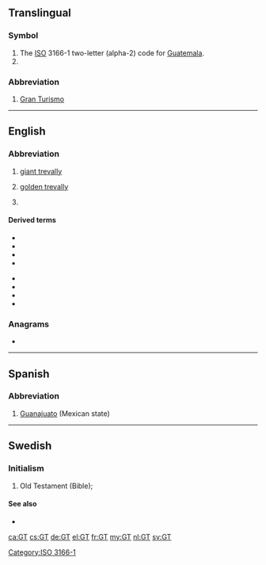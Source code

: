 {{also|gt|Gt|.gt|G&T}}

==Translingual==

===Symbol===
{{head|mul|symbol}}

# The [[ISO]] 3166-1 two-letter (alpha-2) code for [[Guatemala]].
# {{SI-unit-abb|giga|tesla|[[magnetic flux density]]}}

[[Category:ISO 3166-1]]

===Abbreviation===
{{rfc-header|Abbreviation}}
{{head|mul|abbreviation}}

# {{lb|mul|cars}} [[w:Grand tourer|Gran Turismo]]

----

==English==

===Abbreviation===
{{rfc-header|Abbreviation}}
{{head|en|abbreviation}}
# {{lb|en|fishing}} [[w:Giant trevally|giant trevally]]
# {{lb|en|fishing}} [[w:Golden trevally|golden trevally]]
# {{lb|en|motorsports}} {{initialism of|lang=en|Grand Touring}}

====Derived terms====
{{der-top|motorsports}}
* {{l|en|GT1}}
* {{l|en|GT2}}
* {{l|en|GT3}}
* {{l|en|GTL}}
{{der-mid}}
* {{l|en|GTO}}
* {{l|en|GTP}}
* {{l|en|GTR}}
* {{l|en|GTS}}
{{der-bottom}}

===Anagrams===
* {{l|en|TG}}

----

==Spanish==

===Abbreviation===
{{rfc-header|Abbreviation}}
{{head|es|abbreviation}}

# [[Guanajuato]] (Mexican state)

----

==Swedish==

===Initialism===
{{rfc-header|Initialism}}
{{head|sv|abbreviation}}

# Old Testament (Bible); {{abbreviation of|Gamla Testamentet|lang=sv}}

====See also====
* {{l|sv|NT}}

[[ca:GT]]
[[cs:GT]]
[[de:GT]]
[[el:GT]]
[[fr:GT]]
[[my:GT]]
[[nl:GT]]
[[sv:GT]]